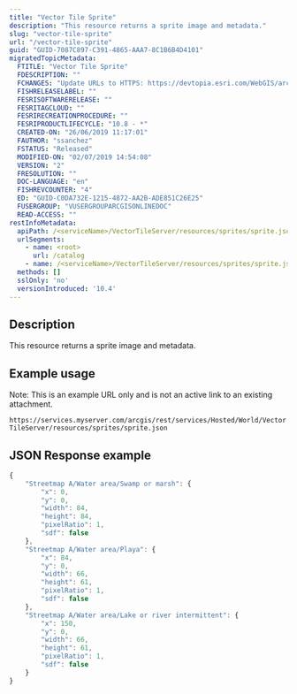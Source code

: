 ```yaml
---
title: "Vector Tile Sprite"
description: "This resource returns a sprite image and metadata."
slug: "vector-tile-sprite"
url: "/vector-tile-sprite"
guid: "GUID-7087C897-C391-4865-AAA7-8C1B6B4D4101"
migratedTopicMetadata:
  FTITLE: "Vector Tile Sprite"
  FDESCRIPTION: ""
  FCHANGES: "Update URLs to HTTPS: https://devtopia.esri.com/WebGIS/arcgis-rest-api-documentation/issues/181"
  FISHRELEASELABEL: ""
  FESRISOFTWARERELEASE: ""
  FESRITAGCLOUD: ""
  FESRIRECREATIONPROCEDURE: ""
  FESRIPRODUCTLIFECYCLE: "10.8 - *"
  CREATED-ON: "26/06/2019 11:17:01"
  FAUTHOR: "ssanchez"
  FSTATUS: "Released"
  MODIFIED-ON: "02/07/2019 14:54:08"
  VERSION: "2"
  FRESOLUTION: ""
  DOC-LANGUAGE: "en"
  FISHREVCOUNTER: "4"
  ED: "GUID-C0DA732E-1215-4872-AA2B-ADE851C26E25"
  FUSERGROUP: "VUSERGROUPARCGISONLINEDOC"
  READ-ACCESS: ""
restInfoMetadata:
  apiPath: /<serviceName>/VectorTileServer/resources/sprites/sprite.json
  urlSegments:
    - name: <root>
      url: /catalog
    - name: /<serviceName>/VectorTileServer/resources/sprites/sprite.json
  methods: []
  sslOnly: 'no'
  versionIntroduced: '10.4'
---
```


## Description

This resource returns a sprite image and metadata.

## Example usage

Note: This is an example URL only and is not an active link to an existing attachment.

`https://services.myserver.com/arcgis/rest/services/Hosted/World/VectorTileServer/resources/sprites/sprite.json` 

## JSON Response example

```javascript
{
	"Streetmap A/Water area/Swamp or marsh": {
		"x": 0,
		"y": 0,
		"width": 84,
		"height": 84,
		"pixelRatio": 1,
		"sdf": false
	},
	"Streetmap A/Water area/Playa": {
		"x": 84,
		"y": 0,
		"width": 66,
		"height": 61,
		"pixelRatio": 1,
		"sdf": false
	},
	"Streetmap A/Water area/Lake or river intermittent": {
		"x": 150,
		"y": 0,
		"width": 66,
		"height": 61,
		"pixelRatio": 1,
		"sdf": false
	}
}
```

 
